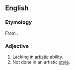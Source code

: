 ==English==

===Etymology===
From {{affix|en|in-|pos1=negative prefix|artistic}}.

===Adjective===
{{en-adj}}

# Lacking in [[artistic]] ability.
# Not done in an artistic [[style]].